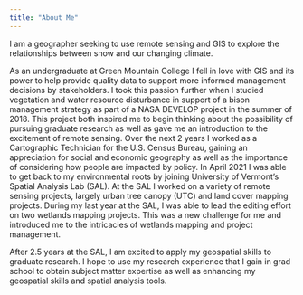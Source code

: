 ```yaml
---
title: "About Me"
---
```


I am a geographer seeking to use remote sensing and GIS to explore the relationships between snow and our changing climate.

As an undergraduate at Green Mountain College I fell in love with GIS and its power to help provide quality data to support more informed management decisions by stakeholders. I took this passion further when I studied vegetation and water resource disturbance in support of a bison management strategy as part of a NASA DEVELOP project in the summer of 2018. This project both inspired me to begin thinking about the possibility of pursuing graduate research as well as gave me an introduction to the excitement of remote sensing. Over the next 2 years I worked as a Cartographic Technician for the U.S. Census Bureau, gaining an appreciation for social and economic geography as well as the importance of considering how people are impacted by policy. In April 2021 I was able to get back to my environmental roots by joining University of Vermont's Spatial Analysis Lab (SAL). At the SAL I worked on a variety of remote sensing projects, largely urban tree canopy (UTC) and land cover mapping projects. During my last year at the SAL, I was able to lead the editing effort on two wetlands mapping projects. This was a new challenge for me and introduced me to the intricacies of wetlands mapping and project management.

After 2.5 years at the SAL, I am excited to apply my geospatial skills to graduate research. I hope to use my research experience that I gain in grad school to obtain subject matter expertise as well as enhancing my geospatial skills and spatial analysis tools.
